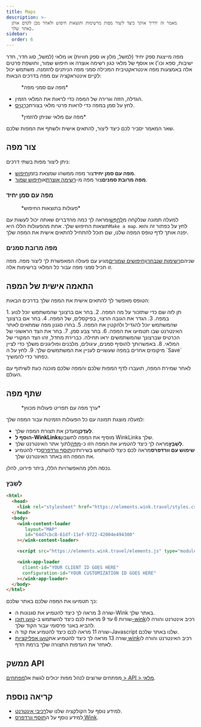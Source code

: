 ```yaml
---
title: Maps
description: >-
  מאמר זה ידריך אותך כיצד ליצור מפות מרשימות ותוצאות חיפוש ולאחר מכן לקדם אותן
  באתר שלך.
sidebar:
  order: 6
---
```


מפה מייצגת ספק יחיד (למשל, מלון או ספק חוויות) או מלאי (למשל, סוג חדר, חדר ישיבות, ספא וכו') או אוסף של מלאי כגון רשימה אוצרה או חיפוש שמור, וחושפת פרטים אלה באמצעות מפה אינטראקטיבית המכילה סמני מפה הניתנים להזמנה.
משתמש יכול לקיים אינטראקציה עם מפה בדרכים הבאות:

<figure>
  <CloudinaryImage width="700" height="393" resize="scale" quality="best" alt="מפה עם סמנים" src="academy/map-example" errorImage="noimage_opaque_nyrtl0.png" />

  <figcaption>*מפה עם סמני מפה*</figcaption>
</figure>


* הגדלה, הזזה וגרירה של המפה כדי לראות את המלאי הזמין.
* לחץ על סמן במפה כדי לראות פרטי מלאי בצורת[כַּרְטִיס](/studio/cards).

<figure>
  <CloudinaryImage width="700" height="568" resize="scale" quality="best" alt="מפה עם כרטיס פתוח" src="academy/map-example-card" errorImage="noimage_opaque_nyrtl0.png" />

  <figcaption>*מפה עם מלאי שניתן להזמין*</figcaption>
</figure>


שאר המאמר יסביר לכם כיצד ליצור, להתאים אישית ולשתף את המפות שלכם.

## צור מפה

ניתן ליצור מפות בשתי דרכים:

* **מפה עם סמן יחיד**צור מפה ממשהו שמצאת בזמן[חיפוש](/studio/search).
* **מפה מרובת סמנים**צור מפה מ-[רשימה אוצרת](/studio/curated-lists)או[חיפוש שמור](/studio/saved-searches).

### מפה עם סמן יחיד

<figure>
  <CloudinaryImage width="350" height="238" resize="scale" quality="best" alt="פעולות" src="academy/inventory-actions" errorImage="noimage_opaque_nyrtl0.png" />

  <figcaption>*פעולות בתוצאות החיפוש*</figcaption>
</figure>


למעלה תמונה שנלקחה מ[לְחַפֵּשׂ](/studio/search)ומראה לך כמה מהדברים שאתה יכול לעשות עם תוצאות החיפוש שלך. אחת מהפעולות הללו היא`Make a map`.
לחץ על כפתור זה והוא יפנה אותך לדף טופס המפה שלנו, שם תוכל להתחיל להתאים אישית את המפה שלך.

### מפה מרובת סמנים

שניהם[רשימות שנבחרו](/studio/curated-lists#list-actions)ו[חיפושים שמורים](/studio/saved-searches#list-actions)מגיע עם פעולה המאפשרת לך ליצור מפה. מפה זו תכיל סמני מפה עבור כל המלאי ברשימות אלה.

## התאמה אישית של המפה

הטופס מאפשר לך להתאים אישית את המפה שלך בדרכים הבאות:

<Steps>
  1. תן לזה שם כדי שתזכור על מה המפה.
  2. בחר אם ברצונך שהמשתמש יוכל לנוע במפה.
  3. הגדר את הגובה הרצוי, בפיקסלים, של המפה.
  4. בחר אם ברצונך שהמשתמש יוכל להגדיל ולהקטין את המפה.
  5. בחרו סגנון מפה שמתאים לאתר האינטרנט שבו תטמיעו את המפה.
  6. בחר צבע סמן.
  7. בחר את הצד הראשוני של הכרטיס שברצונך שהמשתמשים יראו תחילה. כברירת מחדל, זהו הצד המקורי של המלאי.
  8. באפשרותך להוסיף סמנים, עיגולים, מלבנים ופוליגונים משלך כדי לציין מיקומים אחרים במפה שעשויים לעניין את המשתמשים שלך.
  9. לחץ על ה `Save` כפתור כדי להמשיך.
</Steps>


לאחר שמירת המפה, תועברו לדף המפות שלכם והמפה שלכם מוכנה כעת לשיתוף עם העולם.

## שתף מפה

<figure>
  <CloudinaryImage width="350" height="946" resize="scale" quality="best" alt="מַפָּה" src="academy/map" errorImage="noimage_opaque_nyrtl0.png" />

  <figcaption>*ערך מפה עם תפריט פעולות מכווץ*</figcaption>
</figure>


למעלה מוצגת תמונה עם כל הפעולות הזמינות עבור המפה שלך:

* **לְעַדְכֵּן**מעדכן את תצורת המפה שלך.
* **הוסף ל-WinkLinks**מוסיף את המפה לחשבון WinkLinks שלך.
* **לְשַׁבֵּץ**מראה לך כיצד להטמיע את המפה הזו כ-[מַפָּה](/developers/web-components/#content-loader)לתוך אתר האינטרנט שלך.
* **שימוש עם וורדפרס**מראה לכם כיצד להשתמש בשירותינו[תוסף וורדפרס](/developers/wordpress)כדי להטמיע את המפה הזו באתר האינטרנט שלך.

נכסה חלק מהאפשרויות הללו, ביתר פירוט, להלן.

### לְשַׁבֵּץ

```html {3, 6-9, 11, 13-16}
<html>
  <head>
    <link rel="stylesheet" href="https://elements.wink.travel/styles.css"></link>
  </head>
  <body>
    <wink-content-loader
       layout="MAP"
       id="64d7cbc8-61df-11ef-9722-42004e494300"
    ></wink-content-loader>

    <script src="https://elements.wink.travel/elements.js" type="module" defer></script>

    <wink-app-loader
      client-id="YOUR CLIENT ID GOES HERE"
      configuration-id="YOUR CUSTOMIZATION ID GOES HERE"
    ></wink-app-loader>
  </body>
</html>
```

כך תטמיעו את המפה שלכם באתר שלכם:

* שורה 3 מראה לך כיצד להטמיע את סגנונות ה-Wink באתר שלך.
* שורות 6 עד 9 מראות לכם כיצד להשתמש ב-[טוען תוכן-wink](/developers/web-components/#content-loader)רכיב אינטרנט והורה לו להביא באנר פרסומי עבור הקוד שלך.
* שורה 11 מראה לכם כיצד להטמיע את קוד ה-Javascript שלנו באתר שלכם.
* שורה 13 מראה לך כיצד להטמיע את[טוען אפליקציות wink](/developers/web-components/#application-loader)רכיב האינטרנט והורה לו לאחזר את העדפות התצורה שלך ברמת הדף.

## ממשק API

מפתחים שרוצים לנהל מפות יכולים לגשת אל[מפתחים > API > מלאי](/developers/apis/#inventory-api).

## קריאה נוספת

* למידע נוסף על הקולקציה שלנו של[רכיבי אינטרנט](/developers/web-components).
* למידע נוסף על ה[תוסף וורדפרס Wink](/developers/wordpress).

